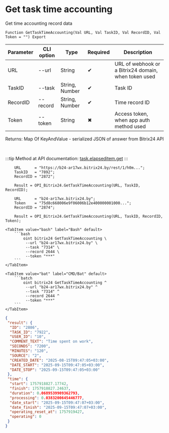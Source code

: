 ﻿---
sidebar_position: 4
description: Get task time accounting and other functions to work with Bitrix24 in the Open Integration Package, a free open-source integration library for 1C:Enterprise 8, OneScript and CLI
keywords: [1C, 1С, 1С:Enterprise, 1С:Enterprise 8.3, API, Integration, Services, Exchange, OneScript, CLI, Bitrix24]
---


# Get task time accounting
 Get time accounting record data



`Function GetTaskTimeAccounting(Val URL, Val TaskID, Val RecordID, Val Token = "") Export`

  | Parameter | CLI option | Type | Required | Description |
  |-|-|-|-|-|
  | URL | --url | String | &#x2714; | URL of webhook or a Bitrix24 domain, when token used |
  | TaskID | --task | String, Number | &#x2714; | Task ID |
  | RecordID | --record | String, Number | &#x2714; | Time record ID |
  | Token | --token | String | &#x2716; | Access token, when app auth method used |

  
  Returns:  Map Of KeyAndValue - serialized JSON of answer from Bitrix24 API

<br/>

:::tip
Method at API documentation: [task.elapseditem.get](https://dev.1c-bitrix.ru/rest_help/tasks/task/elapseditem/get.php)
:::
<br/>



```bsl title="1C:Enterprise/OneScript code example"
    URL      = "https://b24-ar17wx.bitrix24.by/rest/1/h0m...";
    TaskID   = "7892";
    RecordID = "2872";

    Result = OPI_Bitrix24.GetTaskTimeAccounting(URL, TaskID, RecordID);

    URL      = "b24-ar17wx.bitrix24.by";
    Token    = "75d8c668006e9f06006b12e400000001000...";
    RecordID = "2874";

    Result = OPI_Bitrix24.GetTaskTimeAccounting(URL, TaskID, RecordID, Token);
```
 

 <Tabs>
  
    <TabItem value="bash" label="Bash" default>
        ```bash
            oint bitrix24 GetTaskTimeAccounting \
             --url "b24-ar17wx.bitrix24.by" \
             --task "7314" \
             --record 2644 \
             --token "***"
        ```
    </TabItem>
  
    <TabItem value="bat" label="CMD/Bat" default>
        ```batch
            oint bitrix24 GetTaskTimeAccounting ^
             --url "b24-ar17wx.bitrix24.by" ^
             --task "7314" ^
             --record 2644 ^
             --token "***"
        ```
    </TabItem>
</Tabs>


```json title="Result"
{
 "result": {
  "ID": "2886",
  "TASK_ID": "7922",
  "USER_ID": "10",
  "COMMENT_TEXT": "Time spent on work",
  "SECONDS": "7200",
  "MINUTES": "120",
  "SOURCE": "2",
  "CREATED_DATE": "2025-08-15T09:47:05+03:00",
  "DATE_START": "2025-09-15T09:47:05+03:00",
  "DATE_STOP": "2025-09-15T09:47:05+03:00"
 },
 "time": {
  "start": 1757918827.17742,
  "finish": 1757918827.24637,
  "duration": 0.0689539909362793,
  "processing": 0.0383200645446777,
  "date_start": "2025-09-15T09:47:07+03:00",
  "date_finish": "2025-09-15T09:47:07+03:00",
  "operating_reset_at": 1757919427,
  "operating": 0
 }
}
```
